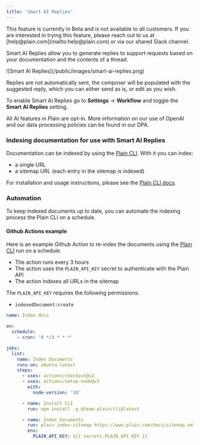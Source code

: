 ```yaml
---
title: 'Smart AI Replies'
---
```


<Info>
  This feature is currently in Beta and is not available to all customers. If you are interested in
  trying this feature, please reach out to us at [help@plain.com](mailto:help@plain.com) or via our
  shared Slack channel.
</Info>

Smart AI Replies allow you to generate replies to support requests based on your documentation and the contents of a thread.

<Frame>![Smart AI Replies](/public/images/smart-ai-replies.png)</Frame>

Replies are not automatically sent, the composer will be populated with the suggested reply, which you can either send as is, or edit as you wish.

To enable Smart AI Replies go to **Settings** → **Workflow** and toggle the **Smart AI Replies** setting.

All AI features in Plain are opt-in. More information on our use of OpenAI and our data processing
policies can be found in our DPA.

### Indexing documentation for use with Smart AI Replies

Documentation can be indexed by using the [Plain CLI](https://github.com/team-plain/cli). With it you can index:

- a single URL
- a sitemap URL (each entry in the sitemap is indexed)

For installation and usage instructions, please see the [Plain CLI docs](https://github.com/team-plain/cli).

### Automation

To keep indexed documents up to date, you can automate the indexing process the Plain CLI on a schedule.

#### Github Actions example

Here is an example Github Action to re-index the documents using the [Plain CLI](https://github.com/team-plain/cli) run on a schedule.

- The action runs every 3 hours
- The action uses the `PLAIN_API_KEY` secret to authenticate with the Plain API
- The action indexes all URLs in the sitemap

The `PLAIN_API_KEY` requires the following permissions:
- `indexedDocument:create`

```yaml
name: Index docs

on:
  schedule:
    - cron: '0 */3 * * *'

jobs:
  lint:
    name: Index Documents
    runs-on: ubuntu-latest
    steps:
      - uses: actions/checkout@v2
      - uses: actions/setup-node@v3
        with:
          node-version: '18'

      - name: Install CLI
        run: npm install -g @team-plain/cli@latest

      - name: Index Documents
        run: plain index-sitemap https://www.plain.com/docs/sitemap.xml
        env:
          PLAIN_API_KEY: ${{ secrets.PLAIN_API_KEY }}`
```
